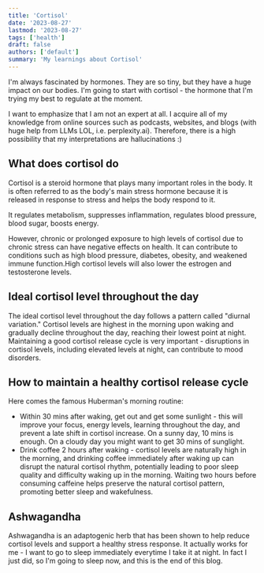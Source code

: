```yaml
---
title: 'Cortisol'
date: '2023-08-27'
lastmod: '2023-08-27'
tags: ['health']
draft: false
authors: ['default']
summary: 'My learnings about Cortisol'
---
```

I'm always fascinated by hormones. They are so tiny, but they have a huge impact on our bodies. I'm going to start with cortisol - the hormone that I'm trying my best to regulate at the moment.

I want to emphasize that I am not an expert at all. I acquire all of my knowledge from online sources such as podcasts, websites, and blogs (with huge help from LLMs LOL, i.e. perplexity.ai). Therefore, there is a high possibility that my interpretations are hallucinations :)

<TOCInline toc={props.toc} exclude="Introduction" />

## What does cortisol do
Cortisol is a steroid hormone that plays many important roles in the body. It is often referred to as the body's main stress hormone because it is released in response to stress and helps the body respond to it.

It regulates metabolism, suppresses inflammation, regulates blood pressure, blood sugar, boosts energy.

However, chronic or prolonged exposure to high levels of cortisol due to chronic stress can have negative effects on health. It can contribute to conditions such as high blood pressure, diabetes, obesity, and weakened immune function.High cortisol levels will also lower the estrogen and testosterone levels.


## Ideal cortisol level throughout the day
The ideal cortisol level throughout the day follows a pattern called "diurnal variation." Cortisol levels are highest in the morning upon waking and gradually decline throughout the day, reaching their lowest point at night.
Maintaining a good cortisol release cycle is very important - disruptions in cortisol levels, including elevated levels at night, can contribute to mood disorders.

## How to maintain a healthy cortisol release cycle
Here comes the famous Huberman's morning routine:
- Within 30 mins after waking, get out and get some sunlight - this will improve your focus, energy levels, learning throughout the day, and prevent a late shift in cortisol increase. On a sunny day, 10 mins is enough. On a cloudy day you might want to get 30 mins of sunglight.
- Drink coffee 2 hours after waking -  cortisol levels are naturally high in the morning, and drinking coffee immediately after waking up can disrupt the natural cortisol rhythm, potentially leading to poor sleep quality and difficulty waking up in the morning. Waiting two hours before consuming caffeine helps preserve the natural cortisol pattern, promoting better sleep and wakefulness.

## Ashwagandha
Ashwagandha is an adaptogenic herb that has been shown to help reduce cortisol levels and support a healthy stress response. It actually works for me - I want to go to sleep immediately everytime I take it at night. In fact I just did, so I'm going to sleep now, and this is the end of this blog.
